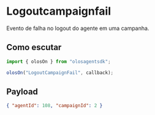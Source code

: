 # Logoutcampaignfail

Evento de falha no logout do agente em uma campanha.

## Como escutar

```js copy
import { olosOn } from "olosagentsdk";

olosOn("LogoutCampaignFail", callback);
```

## Payload

```json copy
{ "agentId": 108, "campaignId": 2 }
```
